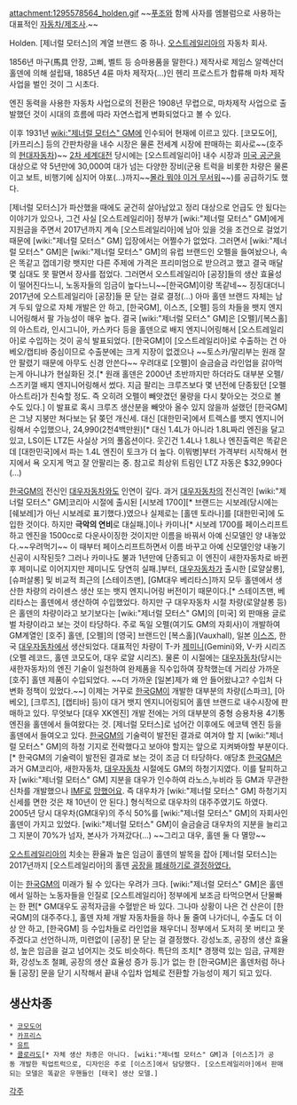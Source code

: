attachment:1295578564_holden.gif
~~[[푸조]]와 함께 사자를 엠블럼으로 사용하는 대표적인 [[자동차/제조사]].~~

Holden. [제너럴 모터스]의 계열 브랜드 중 하나. [[오스트레일리아]]의 자동차 회사.

1856년 마구(馬具 안장, 고삐, 벨트 등 승마용품을 말한다.) 제작사로 제임스 알렉산더 홀덴에 의해 설립돼, 1885년 4륜 마차 제작자(...)인 헨리 프로스트가 합류해 마차 제작 사업을 벌인 것이 그 시초다.

엔진 동력을 사용한 자동차 사업으로의 전환은 1908년 무렵으로, 마차제작 사업으로 출발했던 것이 시대의 흐름에 따라 자연스럽게 변화되었다고 볼 수 있다.

이후 1931년 [[wiki:"제너럴 모터스" GM]]에 인수되어 현재에 이르고 있다. [코모도어], [카프리스] 등의 간판차량을 내수 시장은 물론 전세계 시장에 판매하는 회사로~~(호주의 [[현대자동차]])~~ [[2차 세계대전]] 당시에는 [오스트레일리아] 내수 시장과 [[미국 공군]]을 대상으로 약 5년만에 30,000여 대가 넘는 다양한 장비(군용 트럭을 비롯한 차량은 물론이고 보트, 비행기에 심지어 야포(...)까지~~[[몰라 뭐야 이거 무서워]]~~)를 공급하기도 했다.

[제너럴 모터스]가 파산했을 때에도 굳건히 살아남았고 정리 대상으로 언급도 안 됬다는 이야기가 있으나, 그건 사실 [오스트레일리아] 정부가 [wiki:"제너럴 모터스" GM]에게 지원금을 주면서 2017년까지 계속 [오스트레일리아]에 남아 있을 것을 조건으로 걸었기 때문에 [wiki:"제너럴 모터스" GM] 입장에서는 어쩔수가 없었다. 그러면서 [wiki:"제너럴 모터스" GM]은 [wiki:"제너럴 모터스" GM]의 유럽 브랜드인 오펠을 들여놨으나, 속은 똑같고 껍데기랑 뱃지만 다른 주제에 가격은 프리미엄으로 받으려고 했고 결국 매달 몇 십대도 못 팔면서 장사를 접었다. 그러면서 오스트레일리아 [공장]들의 생산 효율성이 떨어진다느니, 노동자들의 임금이 높다느니~~[한국GM]이랑 똑같네~~ 징징대더니 2017년에 오스트레일리아 [공장]들 문 닫는 걸로 결정(...) 아마 홀덴 브랜드 자체는 남겨 두되 앞으로 자체 개발은 안 하고, [한국GM], 이스즈, [오펠] 등의 차들을 뱃지 엔지니어링해서 팔 가능성이 매우 높다. 결국 [wiki:"제너럴 모터스" GM]은 [오펠]/[복스홀]의 아스트라, 인시그니아, 카스카다 등을 홀덴으로 배지 엔지니어링해서 [오스트레일리아]로 수입하는 것이 공식 발표되었다. [한국GM]이 [오스트레일리아]로 수출하는 건 아베오/캡티바 중심이므로 수출분에는 크게 지장이 없겠으나 ~~토스카/말리부는 원래 잘 안 팔렸기 때문에 아무도 신경 안쓴다~~ 우려대로 [오펠]이 슬금슬금 라인업을 갉아먹는게 아니냐가 현실화된 것.[* 원래 홀덴은 2000년 초반까지만 하더라도 대부분 오펠/스즈키껄 배지 엔지니어링해서 썼다. 지금 팔리는 크루즈보다 몇 년전에 단종됬던 [오펠 아스트라]가 친숙할 정도. 즉 오히려 오펠이 빼앗겼던 물량을 다시 찾아오는 것으로 볼 수도 있다.] 이 발표로 혹시 크루즈 생산분을 빼앗아 올수 있지 않을까 설랬던 [한국GM]은 그냥 지붕만 쳐다보는 닭 쫒던 개신세. 대신 [대한민국]에서 트렉스를 뱃지 엔지니어링해서 수입했으나, 24,990(2천4백만원)[* 대신 1.4L가 아니라 1.8L짜리 엔진을 달고 있고, LS이든 LTZ든 사실상 거의 풀옵션이다. 웃긴건 1.4L나 1.8L나 엔진출력은 똑같은데 [대한민국]에서 파는 1.4L 엔진이 토크가 더 높다. 이뭐병]부터 가격부터 시작해서 현지에서 욕 오지게 먹고 잘 안팔리는 중. 참고로 최상위 트림인 LTZ 자동은 $32,990다(...)

[[한국GM]]의 전신인 [[대우자동차]]와도 인연이 깊다. 과거 [[대우자동차]]의 전신격인 [wiki:"제너럴 모터스" GM]코리아 시절에 출시된 [시보레 1700][* 브랜드는 시보레(당시에는 [쉐보레]가 아닌 시보레로 표기했다.)였으나 실제로는 [홀덴 토라나]를 [대한민국]에 도입한 것이다. 하지만 '''극악의 연비'''로 대실패.]이나 카미나[* 시보레 1700를 페이스리프트하고 엔진을 1500cc로 다운사이징한 것이지만 이름을 바꿔서 아예 신모델인 양 내놓았다.~~우려먹기~~ 이 때부터 페이스리프트하면서 이름 바꾸고 아예 신모델인양 내놓기 신공이 시작된듯? 그러나 카미나도 불과 1년만에 단종되고 이 엔진이 새한자동차로 바뀐 후 제미니로 이어지지만 제미니도 당연히 실패.]부터, [[대우자동차]]가 출시한 [로얄살롱], [슈퍼살롱] 및 비교적 최근의 [스테이츠맨], [GM대우 베리타스]까지 모두 홀덴에서 생산한 차량의 라이센스 생산 또는 뱃지 엔지니어링 버전이기 때문이다.[* 스테이츠맨, 베리타스는 홀덴에서 생산하여 수입했었다. 하지만 구 대우자동차 시절 차량(로얄살롱 등)은 홀덴의 차량이라고 보기보다는 [wiki:"제너럴 모터스" GM]의 [미국] 외 판매용 글로벌 차량이라고 보는 것이 타당하다. 주로 독일 오펠(여기도 GM의 자회사)이 개발하여 GM계열인 [호주] 홀덴, [오펠]의 [영국] 브랜드인 [복스홀](Vauxhall), 일본 [[이스즈]], 한국 [[대우자동차]]에서 생산되었다. 대표적인 차량이 T-카 [[제미니]](Gemini)와, V-카 시리즈(오펠 레코드, 홀덴 코모도어, 대우 로얄 시리즈). 물론 이 시절에는 [[대우자동차]](당시는 새한자동차)의 엔진 기술이 일천하여 완제품을 직수입하여 장착했는데 거리상 가까운 [호주] 홀덴 제품이 수입되었다. ~~더 가까운 [일본]제가 왜 안 들어왔냐고? 수입처 다변화 정책이 있었다.~~] 이제는 거꾸로 [[한국GM]]이 개발한 대부분의 차량([스파크], [아베오], [크루즈], [캡티바] 등)이 대거 뱃지 엔지니어링되어 홀덴 브랜드로 내수시장에 판매하고 있다. 무엇보다 [대우 XK엔진] 개발 전에는 거의 대부분의 중형 승용차용 4기통 엔진을 홀덴에서 들여왔다는 것. [제너럴 모터스]로 넘어간 이후에도 에코텍 엔진 등을 홀덴에서 들여오고 있다. [[한국GM]]의 기술력이 발전된 결과로 여겨야 할 지 [wiki:"제너럴 모터스" GM]의 하청 기지로 전락했다고 보아야 할지는 앞으로 지켜봐야할 부분이다.[* 한국GM의 기술력이 발전된 결과로 보는 것이 조금 더 타당하다. 애당초 [[한국GM]]은 과거 GM코리아, 새한자동차, [[대우자동차]] 시절에도 GM의 하청기지였다. 이를 탈피하고자 [wiki:"제너럴 모터스" GM] 지분을 대우가 인수하여 라노스,누비라 등 GM과 무관한 신차를 개발했으나 [[IMF]]로 [[망했어요]]. 즉 대우차가 [wiki:"제너럴 모터스" GM] 하청기지 신세를 면한 것은 채 10년이 안 된다.] 형식적으로 대우차의 대주주였기도 하였다. 2005년 당시 대우차(GM대우)의 주식 50%를 [wiki:"제너럴 모터스" GM]의 자회사인 홀덴이 가지고 있었다. [wiki:"제너럴 모터스" GM]이 슬금슬금 대우차의 지분을 늘리고 그 지분이 70%가 넘자, 본사가 가져갔다(...) ~~그리고 대우, 홀덴 둘 다 멸망~~

[[오스트레일리아]]의 치솟는 환율과 높은 임금이 홀덴의 발목을 잡아 [제너럴 모터스]는 2017년까지 [오스트레일리아]의 홀덴 [[공장]]을 [http://news1.kr/articles/1446768 폐쇄하기로 결정하였다.]

이는 [[한국GM]]의 미래가 될 수 있다는 우려가 크다. [wiki:"제너럴 모터스" GM]은 홀덴에서 일하는 노동자들을 인질로 [오스트레일리아] 정부에게 보조금 타먹으면서 단물빠는 한 편[* GM대우도 공적자금을 수혈받은 바 있다. 그나마 상황이 나은 건 산은이 [한국GM]의 대주주다.], 홀덴 자체 개발 자동차들을 하나 둘 줄여 나가더니, 수출도 더 이상 안 하고, [한국GM] 등 수입차들로 라인업을 채우더니 정부에서 도저히 못 버티고 못 주겠다고 선언하니까, 미련없이 [공장] 문 닫는 걸 결정했다. 강성노조, 공장의 생산 효율성, 높은 임금을 걸고 넘어지는 것도 비슷하다. 특단의 조치[* 경쟁력 있는 임금, 규제완화, 강성노조 철폐, 공장의 생산 효율성 증가 등.]가 없는 한 [한국GM]은 홀덴처럼 하나 둘 [공장] 문을 닫기 시작해서 끝내 수입차 업체로 전환할 가능성이 제기 되고 있다.

== 생산차종 ==
 * [[코모도어]]
 * [[카프리스]]
 * [[유트]]
 * [[콜로라도]][* 자체 생산 차종은 아니다. [wiki:"제너럴 모터스" GM]과 [이스즈]가 공동 개발한 픽업트럭으로, 디자인은 주로 [이스즈]에서 담당했다. [오스트레일리아]에서 판매되는 모델은 똑같은 우핸들인 [태국] 생산 모델.]

[[각주]]
